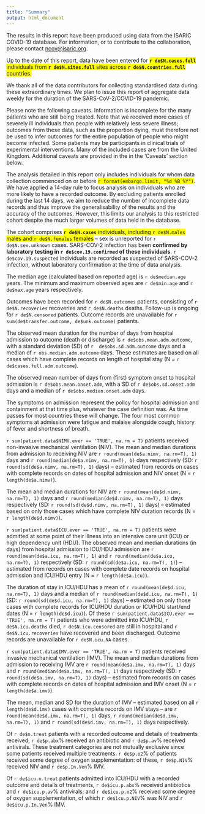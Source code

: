 ```yaml
---
title: "Summary"
output: html_document
---
```


The results in this report have been produced using data from the ISARIC COVID-19 database. For information, or to contribute to the collaboration, please contact [ncov@isaric.org](ncov@isaric.org).

Up to the date of this report, data have been entered for <span style="background-color: #FFFF00">**`r de$N.cases.full`** individuals from **`r de$N.sites.full`** sites across **`r de$N.countries.full`** countries.</span>

We thank all of the data contributors for collecting standardised data during these extraordinary times. We plan to issue this report of aggregate data weekly for the duration of the SARS-CoV-2/COVID-19 pandemic.  

Please note the following caveats. Information is incomplete for the many patients who are still being treated. Note that we received more cases of severely ill individuals than people with relatively less severe illness; outcomes from these data, such as the proportion dying, must therefore not be used to infer outcomes for the entire population of people who might become infected. Some patients may be participants in clinical trials of experimental interventions. Many of the included cases are from the United Kingdom. Additional caveats are provided in the in the 'Caveats' section below.

The analysis detailed in this report only includes individuals for whom data collection commenced on or before <span style="background-color: #FFFF00">`r format(embargo.limit, "%d %B %Y")`</span>. We have applied a 14-day rule to focus analysis on individuals who are more likely to have a recorded outcome. By excluding patients enrolled during the last 14 days, we aim to reduce the number of incomplete data records and thus improve the generalisability of the results and the accuracy of the outcomes. However, this limits our analysis to this restricted cohort despite the much larger volumes of data held in the database.  

The cohort comprises <span style="background-color: #FFFF00">**`r de$N.cases`** individuals, including `r de$N.males` males and `r de$N.females` females</span> -- sex is unreported for `r de$N.sex.unknown` cases. SARS-COV-2 infection has been **confirmed by laboratory testing in `r de$cov.19.confirmed` of these individuals**. `r de$cov.19.suspected` individuals are recorded as suspected of SARS-COV-2 infection, without laboratory confirmation at the time of data analysis. 

The median age (calculated based on reported age) is `r de$median.age` years. The minimum and maximum observed ages are `r de$min.age`  and `r de$max.age` years respectively. 

Outcomes have been recorded for `r de$N.outcomes` patients, consisting of `r de$N.recoveries` recoveries and `r de$N.deaths` deaths. Follow-up is ongoing for `r de$N.censored` patients. Outcome records are unavailable for `r sum(de$transfer.outcome, de$unk.outcome)` patients.

<!-- Using only completed outcomes, the case fatality ratio (CFR) was estimated as `r de$hfr*100`% (95% CI: `r de$hfr.lower*100`%, `r de$hfr.upper*100`%). When cases with unobserved outcomes are taken into consideration, the CFR estimate is  `r de$cfr*100`% (95% CI: `r de$cfr.lower*100`%, `r de$cfr.upper*100`%). It must be noted that these CFR estimates should not be considered as final, as they are subject to change as more outcomes are observed. -->

The observed mean duration for the number of days from hospital admission to outcome (death or discharge) is `r de$obs.mean.adm.outcome`, with a standard deviation (SD) of `r  de$obs.sd.adm.outcome` days and a median of `r obs.median.adm.outcome` days. These estimates are based on all cases which have complete records on length of hospital stay (N = `r de$cases.full.adm.outcome`).

The observed mean number of days from (first) symptom onset to hospital admission is `r de$obs.mean.onset.adm`, with a SD of `r de$obs.sd.onset.adm` days and a median of `r de$obs.median.onset.adm` days. 

The symptoms on admission represent the policy for hospital admission and containment at that time plus, whatever the case definition was. As time passes for most countries these will change. The four most common symptoms at admission were fatigue and malaise alongside cough, history of fever and shortness of breath.

`r sum(patient.data$NIMV.ever == 'TRUE', na.rm = T)` patients received non-invasive mechanical ventilation (NIV). The mean and median durations from admission to receiving NIV are `r round(mean(de$a.nimv, na.rm=T), 1)` days  and  `r round(median(de$a.nimv, na.rm=T), 1)` days respectively (SD: `r round(sd(de$a.nimv, na.rm=T), 1)` days) -- estimated from  records on cases with complete records on dates of hospital admission and NIV onset (N = `r length(de$a.nimv)`).


The mean and median durations for NIV are `r round(mean(de$d.nimv, na.rm=T), 1)` days and `r round(median(de$d.nimv, na.rm=T), 1)` days respectively (SD: `r round(sd(de$d.nimv, na.rm=T), 1)` days) -- estimated based on only those cases which have complete NIV duration records (N = `r length(de$d.nimv)`).


`r sum(patient.data$ICU.ever == 'TRUE', na.rm = T)` patients were admitted at some point of their illness into an intensive care unit (ICU) or high dependency unit (HDU). The observed mean and median durations (in days) from hospital admission to ICU/HDU admission are `r round(mean(de$a.icu, na.rm=T), 1)` and `r round(median(de$a.icu, na.rm=T), 1)` respectively (SD: `r round(sd(de$a.icu, na.rm=T), 1)`) -- estimated from  records on cases with complete date records on hospital admission and ICU/HDU entry (N = `r length(de$a.icu)`).


The duration of stay in ICU/HDU has a mean of `r round(mean(de$d.icu, na.rm=T), 1)` days and a median of `r round(median(de$d.icu, na.rm=T), 1)` (SD: `r round(sd(de$d.icu, na.rm=T), 1)` days) -- estimated on only those cases with complete records for ICU/HDU duration or ICU/HDU start/end dates (N = `r length(de$d.icu)`). Of these `r sum(patient.data$ICU.ever == 'TRUE', na.rm = T)` patients who were admitted into ICU/HDU, `r de$N.icu.deaths` died, `r de$N.icu.censored` are still in hospital and `r de$N.icu.recoveries` have recovered and been discharged. Outcome records are unavailable for `r de$N.icu.NA` cases.


`r sum(patient.data$IMV.ever == 'TRUE', na.rm = T)` patients received invasive mechanical ventilation (IMV). The mean and median durations from admission to receiving IMV are `r round(mean(de$a.imv, na.rm=T), 1)` days and `r round(median(de$a.imv, na.rm=T), 1)` days respectively (SD: `r round(sd(de$a.imv, na.rm=T), 1)` days) -- estimated from  records on cases with complete records on dates of hospital admission and IMV onset (N = `r length(de$a.imv)`).

The mean, median and SD for the duration of IMV -- estimated based on all `r length(de$d.imv)` cases with complete records on IMV stays -- are `r round(mean(de$d.imv, na.rm=T), 1)` days, `r round(median(de$d.imv, na.rm=T), 1)` and `r round(sd(de$d.imv, na.rm=T), 1)` days respectively.

Of `r de$n.treat` patients with a recorded outcome and details of treatments received, `r de$p.abx`% received an antibiotic and `r de$p.av`% received antivirals. These treatment categories are not mutually exclusive since some patients received multiple treatments. `r de$p.o2`% of patients received some degree of oxygen supplementation: of these, `r de$p.NIV`% received NIV and `r de$p.In.Ven`% IMV.

Of `r de$icu.n.treat` patients admitted into ICU/HDU with a recorded outcome and  details of treatments, `r de$icu.p.abx`% received antibiotics and `r de$icu.p.av`% antivirals; and `r de$icu.p.o2`% received some degree of oxygen supplementation, of which `r de$icu.p.NIV`% was NIV and `r de$icu.p.In.Ven`% IMV.

